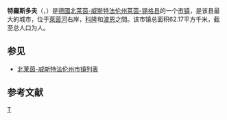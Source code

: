 {{noteTA|G1=德国地名|G2=Landkreis|G3=单位}}
{{Infobox Germany municipality
| name                    = 特羅斯多夫
| native_name             = Troisdorf
| Region                  = [[科隆行政区|科隆行政区]]
| district                = [[莱茵-锡格县|莱茵-锡格县]]
}}
'''特羅斯多夫'''（{{lang-de|Troisdorf}}，{{IPA-de|ˈtʁoːsdɔʁf|-|De-Troisdorf.ogg}}）是[[德國|德國]][[北莱茵-威斯特法伦|北莱茵-威斯特法伦州]][[莱茵-锡格县|莱茵-锡格县]]的一个[[市镇_(德国)|市镇]]，是该县最大的城市，位于[[萊茵河|萊茵河]]右岸，[[科隆|科隆]]和[[波恩|波恩]]之間。该市镇总面积62.17平方千米，截至{{wikidata|qualifier|P1082|P585}}总人口为{{wikidata|property|normal+|P1082}}人。

== 参见 ==
*[[北莱茵-威斯特法伦州市镇列表|北莱茵-威斯特法伦州市镇列表]]

== 参考文献 ==
{{reflist}}

{{Authority control}}
[[Category:北莱茵-威斯特法伦州市镇|T]]